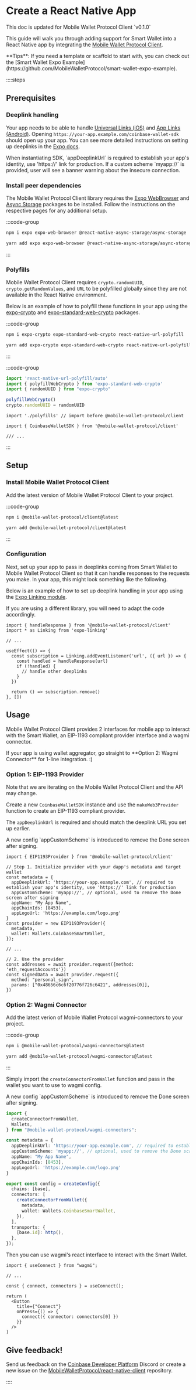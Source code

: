 
# Create a React Native App

<Callout type='info' >
This doc is updated for Mobile Wallet Protocol Client `v0.1.0`
</Callout>

This guide will walk you through adding support for Smart Wallet into a React Native app by integrating the [Mobile Wallet Protocol Client](https://www.npmjs.com/package/@mobile-wallet-protocol/client).

<Callout type="success" >
**Tips**: If you need a template or scaffold to start with, you can check out the [Smart Wallet Expo Example](https://github.com/MobileWalletProtocol/smart-wallet-expo-example).
</Callout>

::::steps
## Prerequisites

### Deeplink handling
Your app needs to be able to handle [Universal Links (iOS)](https://developer.apple.com/documentation/xcode/allowing-apps-and-websites-to-link-to-your-content) and [App Links (Android)](https://developer.android.com/training/app-links). 
Opening `https://your-app.example.com/coinbase-wallet-sdk` should open up your app. 
You can see more detailed instructions on setting up deeplinks in the [Expo docs](https://docs.expo.dev/guides/deep-linking/).

<Callout type="warning" >
When instantiating SDK, `appDeeplinkUrl` is required to establish your app's identity, use 'https://' link for production. If a custom scheme `myapp://` is provided, user will see a banner warning about the insecure connection.
</Callout>

### Install peer dependencies
The Mobile Wallet Protocol Client library requires the [Expo WebBrowser](https://docs.expo.dev/versions/latest/sdk/webbrowser/) and [Async Storage](https://react-native-async-storage.github.io/async-storage/docs/install) packages to be installed.
Follow the instructions on the respective pages for any additional setup.

:::code-group

```zsh [npm]
npm i expo expo-web-browser @react-native-async-storage/async-storage
```

```zsh [yarn]
yarn add expo expo-web-browser @react-native-async-storage/async-storage
```

:::

### Polyfills
Mobile Wallet Protocol Client requires `crypto.randomUUID`, `crypto.getRandomValues`, and `URL` to be polyfilled globally since they are not available in the React Native environment.

Below is an example of how to polyfill these functions in your app using the [expo-crypto](https://docs.expo.dev/versions/latest/sdk/crypto/) and [expo-standard-web-crypto](https://github.com/expo/expo/tree/master/packages/expo-standard-web-crypto/) packages.


:::code-group

```zsh [npm]
npm i expo-crypto expo-standard-web-crypto react-native-url-polyfill
```

```zsh [yarn]
yarn add expo-crypto expo-standard-web-crypto react-native-url-polyfill
```

:::

:::code-group

```js [polyfills.js]
import 'react-native-url-polyfill/auto'
import { polyfillWebCrypto } from 'expo-standard-web-crypto'
import { randomUUID } from "expo-crypto"

polyfillWebCrypto()
crypto.randomUUID = randomUUID
```

```tsx [App.tsx]
import './polyfills' // import before @mobile-wallet-protocol/client

import { CoinbaseWalletSDK } from '@mobile-wallet-protocol/client'

/// ...
```
:::


## Setup

### Install Mobile Wallet Protocol Client
Add the latest version of Mobile Wallet Protocol Client to your project.

:::code-group

```zsh [npm]
npm i @mobile-wallet-protocol/client@latest
```

```zsh [yarn]
yarn add @mobile-wallet-protocol/client@latest
```

:::


### Configuration
Next, set up your app to pass in deeplinks coming from Smart Wallet to Mobile Wallet Protocol Client so that it can handle responses to the requests you make.
In your app, this might look something like the following.

Below is an example of how to set up deeplink handling in your app using the [Expo Linking module](https://docs.expo.dev/guides/linking/). 

<Callout type="warning" >
If you are using a different library, you will need to adapt the code accordingly.
</Callout>


```tsx [App.tsx]
import { handleResponse } from '@mobile-wallet-protocol/client'
import * as Linking from 'expo-linking'

// ...

useEffect(() => {
  const subscription = Linking.addEventListener('url', ({ url }) => {
    const handled = handleResponse(url)
    if (!handled) {
      // handle other deeplinks
    }
  })

  return () => subscription.remove()
}, [])
```

## Usage

Mobile Wallet Protocol Client provides 2 interfaces for mobile app to interact with the Smart Wallet, an EIP-1193 compliant provider interface and a wagmi connector.

<Callout type="success" >
If your app is using wallet aggregator, go straight to **Option 2: Wagmi Connector** for 1-line integration. :)
</Callout>

### Option 1: EIP-1193 Provider

<Callout type="warning" >
Note that we are iterating on the Mobile Wallet Protocol Client and the API may change. 
</Callout>

Create a new `CoinbaseWalletSDK` instance and use the `makeWeb3Provider` function to create an EIP-1193 compliant provider.

The `appDeeplinkUrl` is required and should match the deeplink URL you set up earlier. 

<Callout type="success" >
A new config `appCustomScheme` is introduced to remove the Done screen after signing.
</Callout>

```tsx [App.tsx]
import { EIP1193Provider } from '@mobile-wallet-protocol/client'

// Step 1. Initialize provider with your dapp's metadata and target wallet
const metadata = {
  appDeeplinkUrl: 'https://your-app.example.com', // required to establish your app's identity, use 'https://' link for production
  appCustomScheme: 'myapp://', // optional, used to remove the Done screen after signing
  appName: "My App Name",
  appChainIds: [8453],
  appLogoUrl: 'https://example.com/logo.png'
}
const provider = new EIP1193Provider({
  metadata,
  wallet: Wallets.CoinbaseSmartWallet,
});

// ...

// 2. Use the provider
const addresses = await provider.request({method: 'eth_requestAccounts'})
const signedData = await provider.request({
  method: "personal_sign",
  params: ["0x48656c6c6f20776f726c6421", addresses[0]],
})
```

### Option 2: Wagmi Connector

Add the latest verion of Mobile Wallet Protocol wagmi-connectors to your project.

:::code-group

```zsh [npm]
npm i @mobile-wallet-protocol/wagmi-connectors@latest
```

```zsh [yarn]
yarn add @mobile-wallet-protocol/wagmi-connectors@latest
```

:::

Simply import the `createConnectorFromWallet` function and pass in the wallet you want to use to wagmi config.

<Callout type="success" >
A new config `appCustomScheme` is introduced to remove the Done screen after signing.
</Callout>

```ts [config.ts]
import {
  createConnectorFromWallet,
  Wallets,
} from "@mobile-wallet-protocol/wagmi-connectors";

const metadata = {
  appDeeplinkUrl: 'https://your-app.example.com', // required to establish your app's identity, use 'https://' link for production
  appCustomScheme: 'myapp://', // optional, used to remove the Done screen after signing
  appName: "My App Name",
  appChainIds: [8453],
  appLogoUrl: 'https://example.com/logo.png'
}

export const config = createConfig({
  chains: [base],
  connectors: [
    createConnectorFromWallet({
      metadata,
      wallet: Wallets.CoinbaseSmartWallet,
    }),
  ],
  transports: {
    [base.id]: http(),
  },
});
```
Then you can use wagmi's react interface to interact with the Smart Wallet.

```tsx [App.tsx]
import { useConnect } from "wagmi";

// ...

const { connect, connectors } = useConnect();

return (
  <Button
    title={"Connect"}
    onPress={() => {
      connect({ connector: connectors[0] })
    }}
  />
)
```



## Give feedback!
Send us feedback on the [Coinbase Developer Platform](https://discord.com/invite/cdp/) Discord or create a new issue on the [MobileWalletProtocol/react-native-client](https://github.com/MobileWalletProtocol/react-native-client/issues) repository.

::::